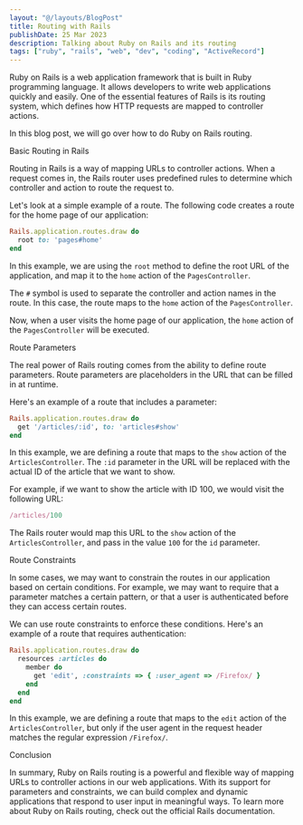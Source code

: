 ```yaml
---
layout: "@/layouts/BlogPost"
title: Routing with Rails
publishDate: 25 Mar 2023
description: Talking about Ruby on Rails and its routing
tags: ["ruby", "rails", "web", "dev", "coding", "ActiveRecord"]
---
```


Ruby on Rails is a web application framework that is built in Ruby programming language. It allows developers to write web applications quickly and easily. One of the essential features of Rails is its routing system, which defines how HTTP requests are mapped to controller actions.

In this blog post, we will go over how to do Ruby on Rails routing.

Basic Routing in Rails

Routing in Rails is a way of mapping URLs to controller actions. When a request comes in, the Rails router uses predefined rules to determine which controller and action to route the request to.

Let's look at a simple example of a route. The following code creates a route for the home page of our application:

```ruby
Rails.application.routes.draw do
  root to: 'pages#home'
end
```

In this example, we are using the `root` method to define the root URL of the application, and map it to the `home` action of the `PagesController`.

The `#` symbol is used to separate the controller and action names in the route. In this case, the route maps to the `home` action of the `PagesController`.

Now, when a user visits the home page of our application, the `home` action of the `PagesController` will be executed.

Route Parameters

The real power of Rails routing comes from the ability to define route parameters. Route parameters are placeholders in the URL that can be filled in at runtime.

Here's an example of a route that includes a parameter:

```ruby
Rails.application.routes.draw do
  get '/articles/:id', to: 'articles#show'
end
```

In this example, we are defining a route that maps to the `show` action of the `ArticlesController`. The `:id` parameter in the URL will be replaced with the actual ID of the article that we want to show.

For example, if we want to show the article with ID 100, we would visit the following URL:

```ruby
/articles/100
```

The Rails router would map this URL to the `show` action of the `ArticlesController`, and pass in the value `100` for the `id` parameter.

Route Constraints

In some cases, we may want to constrain the routes in our application based on certain conditions. For example, we may want to require that a parameter matches a certain pattern, or that a user is authenticated before they can access certain routes.

We can use route constraints to enforce these conditions. Here's an example of a route that requires authentication:

```ruby
Rails.application.routes.draw do
  resources :articles do
    member do
      get 'edit', :constraints => { :user_agent => /Firefox/ }
    end
  end
end
```

In this example, we are defining a route that maps to the `edit` action of the `ArticlesController`, but only if the user agent in the request header matches the regular expression `/Firefox/`.

Conclusion

In summary, Ruby on Rails routing is a powerful and flexible way of mapping URLs to controller actions in our web applications. With its support for parameters and constraints, we can build complex and dynamic applications that respond to user input in meaningful ways. To learn more about Ruby on Rails routing, check out the official Rails documentation.
